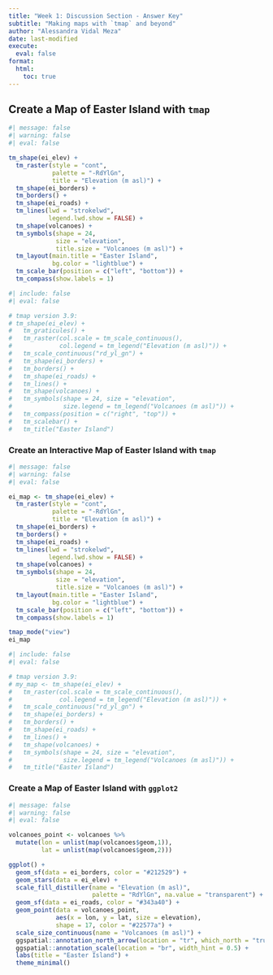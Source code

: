 ```yaml
---
title: "Week 1: Discussion Section - Answer Key"
subtitle: "Making maps with `tmap` and beyond"
author: "Alessandra Vidal Meza"
date: last-modified
execute: 
  eval: false
format:
  html:
    toc: true
---
```


## Create a Map of Easter Island with `tmap`

```r
#| message: false
#| warning: false
#| eval: false

tm_shape(ei_elev) +
  tm_raster(style = "cont",
            palette = "-RdYlGn",
            title = "Elevation (m asl)") +
  tm_shape(ei_borders) + 
  tm_borders() +
  tm_shape(ei_roads) + 
  tm_lines(lwd = "strokelwd", 
           legend.lwd.show = FALSE) +
  tm_shape(volcanoes) +
  tm_symbols(shape = 24, 
             size = "elevation",
             title.size = "Volcanoes (m asl)") +
  tm_layout(main.title = "Easter Island",
            bg.color = "lightblue") +
  tm_scale_bar(position = c("left", "bottom")) +
  tm_compass(show.labels = 1)
```

```r
#| include: false
#| eval: false

# tmap version 3.9:
# tm_shape(ei_elev) +
#   tm_graticules() +
#   tm_raster(col.scale = tm_scale_continuous(),
#             col.legend = tm_legend("Elevation (m asl)")) +
#   tm_scale_continuous("rd_yl_gn") +
#   tm_shape(ei_borders) + 
#   tm_borders() +
#   tm_shape(ei_roads) +
#   tm_lines() +
#   tm_shape(volcanoes) +
#   tm_symbols(shape = 24, size = "elevation", 
#              size.legend = tm_legend("Volcanoes (m asl)")) +
#   tm_compass(position = c("right", "top")) +
#   tm_scalebar() +
#   tm_title("Easter Island")
```

### Create an Interactive Map of Easter Island with `tmap`

```r
#| message: false
#| warning: false
#| eval: false

ei_map <- tm_shape(ei_elev) +
  tm_raster(style = "cont",
            palette = "-RdYlGn",
            title = "Elevation (m asl)") +
  tm_shape(ei_borders) + 
  tm_borders() +
  tm_shape(ei_roads) + 
  tm_lines(lwd = "strokelwd", 
           legend.lwd.show = FALSE) +
  tm_shape(volcanoes) +
  tm_symbols(shape = 24, 
             size = "elevation",
             title.size = "Volcanoes (m asl)") +
  tm_layout(main.title = "Easter Island",
            bg.color = "lightblue") +
  tm_scale_bar(position = c("left", "bottom")) +
  tm_compass(show.labels = 1)

tmap_mode("view")
ei_map
```

```r
#| include: false
#| eval: false

# tmap version 3.9:
# my_map <- tm_shape(ei_elev) +
#   tm_raster(col.scale = tm_scale_continuous(),
#             col.legend = tm_legend("Elevation (m asl)")) +
#   tm_scale_continuous("rd_yl_gn") +
#   tm_shape(ei_borders) + 
#   tm_borders() +
#   tm_shape(ei_roads) +
#   tm_lines() +
#   tm_shape(volcanoes) +
#   tm_symbols(shape = 24, size = "elevation", 
#              size.legend = tm_legend("Volcanoes (m asl)")) +
#   tm_title("Easter Island")
```

### Create a Map of Easter Island with `ggplot2`

```r

#| message: false
#| warning: false
#| eval: false

volcanoes_point <- volcanoes %>%
  mutate(lon = unlist(map(volcanoes$geom,1)),
         lat = unlist(map(volcanoes$geom,2)))

ggplot() +
  geom_sf(data = ei_borders, color = "#212529") +
  geom_stars(data = ei_elev) +
  scale_fill_distiller(name = "Elevation (m asl)",
                       palette = "RdYlGn", na.value = "transparent") +
  geom_sf(data = ei_roads, color = "#343a40") +
  geom_point(data = volcanoes_point, 
             aes(x = lon, y = lat, size = elevation), 
             shape = 17, color = "#22577a") +
  scale_size_continuous(name = "Volcanoes (m asl)") +
  ggspatial::annotation_north_arrow(location = "tr", which_north = "true") +
  ggspatial::annotation_scale(location = "br", width_hint = 0.5) +
  labs(title = "Easter Island") +
  theme_minimal()
```
